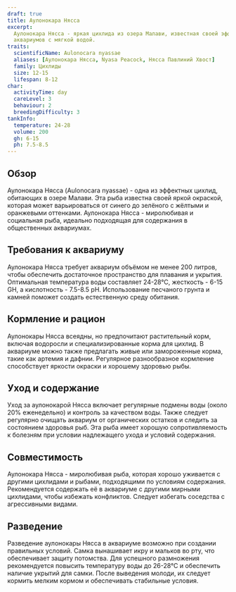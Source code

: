 ```yaml
---
draft: true
title: Аулонокара Нясса
excerpt:
  Аулонокара Нясса - яркая цихлида из озера Малави, известная своей эффектной окраской и мирным поведением. Подходит для
  аквариумов с мягкой водой.
traits:
  scientificName: Aulonocara nyassae
  aliases: [Аулонокара Нясса, Nyasa Peacock, Нясса Павлиний Хвост]
  family: Цихлиды
  size: 12-15
  lifespan: 8-12
char:
  activityTime: day
  careLevel: 3
  behaviour: 2
  breedingDifficulty: 3
tankInfo:
  temperature: 24-28
  volume: 200
  gh: 6-15
  ph: 7.5-8.5
---
```


## Обзор

Аулонокара Нясса (Aulonocara nyassae) - одна из эффектных цихлид, обитающих в озере Малави. Эта рыба известна своей
яркой окраской, которая может варьироваться от синего до зелёного с жёлтыми и оранжевыми оттенками. Аулонокара Нясса -
миролюбивая и социальная рыба, идеально подходящая для содержания в общественных аквариумах.

## Требования к аквариуму

Аулонокара Нясса требует аквариум объёмом не менее 200 литров, чтобы обеспечить достаточное пространство для плавания и
укрытия. Оптимальная температура воды составляет 24-28°C, жесткость - 6-15 GH, а кислотность - 7.5-8.5 pH. Использование
песчаного грунта и камней поможет создать естественную среду обитания.

## Кормление и рацион

Аулонокары Нясса всеядны, но предпочитают растительный корм, включая водоросли и специализированные корма для цихлид. В
аквариуме можно также предлагать живые или замороженные корма, такие как артемия и дафнии. Регулярное разнообразное
кормление способствует яркости окраски и хорошему здоровью рыбы.

## Уход и содержание

Уход за аулонокарой Нясса включает регулярные подмены воды (около 20% еженедельно) и контроль за качеством воды. Также
следует регулярно очищать аквариум от органических остатков и следить за состоянием здоровья рыб. Эта рыба имеет хорошую
сопротивляемость к болезням при условии надлежащего ухода и условий содержания.

## Совместимость

Аулонокара Нясса - миролюбивая рыба, которая хорошо уживается с другими цихлидами и рыбами, подходящими по условиям
содержания. Рекомендуется содержать её в аквариуме с другими мирными цихлидами, чтобы избежать конфликтов. Следует
избегать соседства с агрессивными видами.

## Разведение

Разведение аулонокары Нясса в аквариуме возможно при создании правильных условий. Самка вынашивает икру и мальков во
рту, что обеспечивает защиту потомства. Для успешного размножения рекомендуется повысить температуру воды до 26-28°C и
обеспечить наличие укрытий для самки. После выведения молоди, их следует кормить мелким кормом и обеспечивать стабильные
условия.
